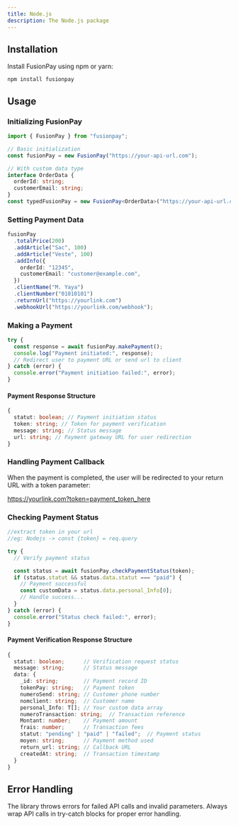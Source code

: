 ```yaml
---
title: Node.js
description: The Node.js package
---
```


## Installation

Install FusionPay using npm or yarn:

```npm
npm install fusionpay
```

## Usage

### Initializing FusionPay

```typescript
import { FusionPay } from "fusionpay";

// Basic initialization
const fusionPay = new FusionPay("https://your-api-url.com");

// With custom data type
interface OrderData {
  orderId: string;
  customerEmail: string;
}
const typedFusionPay = new FusionPay<OrderData>("https://your-api-url.com");
```

### Setting Payment Data

```typescript
fusionPay
  .totalPrice(200)
  .addArticle("Sac", 100)
  .addArticle("Veste", 100)
  .addInfo({
    orderId: "12345",
    customerEmail: "customer@example.com",
  })
  .clientName("M. Yaya")
  .clientNumber("01010101")
  .returnUrl("https://yourlink.com")
  .webhookUrl("https://yourlink.com/webhook");
```

### Making a Payment

```typescript
try {
  const response = await fusionPay.makePayment();
  console.log("Payment initiated:", response);
  // Redirect user to payment URL or send url to client
} catch (error) {
  console.error("Payment initiation failed:", error);
}
```

#### Payment Response Structure

```typescript
{
  statut: boolean; // Payment initiation status
  token: string; // Token for payment verification
  message: string; // Status message
  url: string; // Payment gateway URL for user redirection
}
```

### Handling Payment Callback

When the payment is completed, the user will be redirected to your return URL with a token parameter:

<Callout>https://yourlink.com?token=payment_token_here</Callout>

### Checking Payment Status

```typescript
//extract token in your url
//eg: Nodejs -> const {token} = req.query

try {
  // Verify payment status

  const status = await fusionPay.checkPaymentStatus(token);
  if (status.statut && status.data.statut === "paid") {
    // Payment successful
    const customData = status.data.personal_Info[0];
    // Handle success...
  }
} catch (error) {
  console.error("Status check failed:", error);
}
```

#### Payment Verification Response Structure

```typescript
{
  statut: boolean;      // Verification request status
  message: string;      // Status message
  data: {
    _id: string;        // Payment record ID
    tokenPay: string;   // Payment token
    numeroSend: string; // Customer phone number
    nomclient: string;  // Customer name
    personal_Info: T[]; // Your custom data array
    numeroTransaction: string;  // Transaction reference
    Montant: number;    // Payment amount
    frais: number;      // Transaction fees
    statut: "pending" | "paid" | "failed";  // Payment status
    moyen: string;      // Payment method used
    return_url: string; // Callback URL
    createdAt: string;  // Transaction timestamp
  }
}
```

## Error Handling

The library throws errors for failed API calls and invalid parameters. Always wrap API calls in try-catch blocks for proper error handling.

